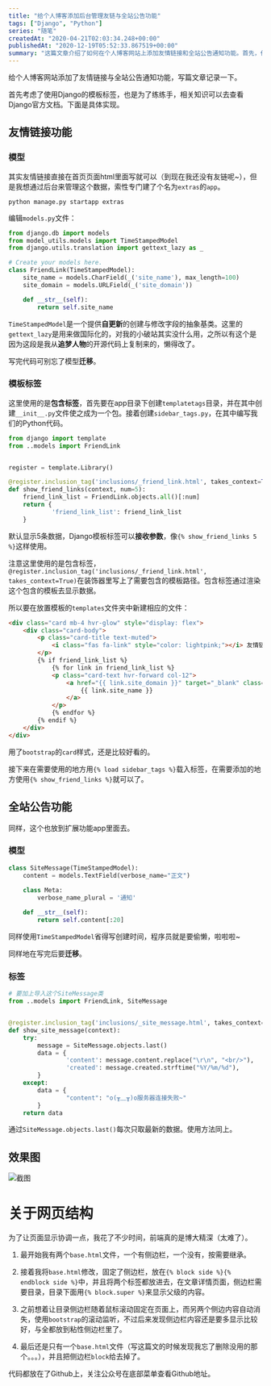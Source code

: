 ```yaml
---
title: "给个人博客添加后台管理友链与全站公告功能"
tags: ["Django", "Python"]
series: "随笔"
createdAt: "2020-04-21T02:03:34.248+00:00"
publishedAt: "2020-12-19T05:52:33.867519+00:00"
summary: "这篇文章介绍了如何在个人博客网站上添加友情链接和全站公告通知功能。首先，作者创建了一个名为“extras”的 Django 应用，并添加了一个 FriendLink 模型来存储友情链接数据。然后，作者创建了一个 Django 模板标签，以便在需要显示友情链接的地方使用。接着，作者创建了另一个模型 SiteMessage 来存储全站公告数据，并同样创建了一个模板标签来显示全站公告。最后，作者还对网页结构进行了一些调整，使之更加协调。"
---
```


给个人博客网站添加了友情链接与全站公告通知功能，写篇文章记录一下。

首先考虑了使用Django的模板标签，也是为了练练手，相关知识可以去查看Django官方文档。下面是具体实现。

## 友情链接功能

### 模型

其实友情链接直接在首页页面html里面写就可以（到现在我还没有友链呢~），但是我想通过后台来管理这个数据，索性专门建了个名为`extras`的`app`。

```shell
python manage.py startapp extras
```

编辑`models.py`文件：

```python
from django.db import models
from model_utils.models import TimeStampedModel
from django.utils.translation import gettext_lazy as _

# Create your models here.
class FriendLink(TimeStampedModel):
    site_name = models.CharField(_('site_name'), max_length=100)
    site_domain = models.URLField(_('site_domain'))

    def __str__(self):
        return self.site_name
```

`TimeStampedModel`是一个提供**自更新**的创建与修改字段的抽象基类。这里的`gettext_lazy`是用来做国际化的，对我的小破站其实没什么用，之所以有这个是因为这段是我从**追梦人物**的开源代码上复制来的，懒得改了。

写完代码可别忘了模型**迁移**。

### 模板标签

这里使用的是**包含标签**，首先要在app目录下创建`templatetags`目录，并在其中创建`__init__.py`文件使之成为一个包。接着创建`sidebar_tags.py`，在其中编写我们的Python代码。

```python
from django import template
from ..models import FriendLink


register = template.Library()

@register.inclusion_tag('inclusions/_friend_link.html', takes_context=True)
def show_friend_links(context, num=5):
    friend_link_list = FriendLink.objects.all()[:num]
    return {
            'friend_link_list': friend_link_list
    }
```

默认显示5条数据，Django模板标签可以**接收参数**，像`{% show_friend_links 5 %}`这样使用。

注意这里使用的是包含标签，`@register.inclusion_tag('inclusions/_friend_link.html', takes_context=True)`在装饰器里写上了需要包含的模板路径。包含标签通过渲染这个包含的模板去显示数据。

所以要在放置模板的`templates`文件夹中新建相应的文件：

```html
<div class="card mb-4 hvr-glow" style="display: flex">
    <div class="card-body">
        <p class="card-title text-muted">
            <i class="fas fa-link" style="color: lightpink;"></i> 友情链接
        </p>
        {% if friend_link_list %}
            {% for link in friend_link_list %}
            <p class="card-text hvr-forward col-12">
                <a href="{{ link.site_domain }}" target="_blank" class="text-muted no-underline">
                    {{ link.site_name }}
                </a>
            </p>
            {% endfor %}
        {% endif %}
    </div>
</div>
```
用了`bootstrap`的`card`样式，还是比较好看的。

接下来在需要使用的地方用`{% load sidebar_tags %}`载入标签，在需要添加的地方使用`{% show_friend_links %}`就可以了。

## 全站公告功能

同样，这个也放到扩展功能app里面去。

### 模型

```python
class SiteMessage(TimeStampedModel):
    content = models.TextField(verbose_name="正文")
    
    class Meta:
        verbose_name_plural = '通知'

    def __str__(self):
        return self.content[:20]
```

同样使用`TimeStampedModel`省得写创建时间，程序员就是要偷懒，啦啦啦~

同样地在写完后要**迁移**。

### 标签

```python
# 要加上导入这个SiteMessage类
from ..models import FriendLink, SiteMessage


@register.inclusion_tag('inclusions/_site_message.html', takes_context=True)
def show_site_message(context):
    try:
        message = SiteMessage.objects.last()
        data = {
                'content': message.content.replace("\r\n", "<br/>"),
                'created': message.created.strftime("%Y/%m/%d"),
        }
    except:
        data = {
                "content": "o(╥﹏╥)o服务器连接失败~"
        }
    return data
```

通过`SiteMessage.objects.last()`每次只取最新的数据。使用方法同上。

## 效果图

![截图](https://i.loli.net/2019/12/29/Aflm5Dh6VZykFxs.png)

# 关于网页结构

为了让页面显示协调一点，我花了不少时间，前端真的是博大精深（太难了）。

1. 最开始我有两个`base.html`文件，一个有侧边栏，一个没有，按需要继承。

2. 接着我将`base.html`修改，固定了侧边栏，放在`{% block side %}{% endblock side %}`中，并且将两个标签都放进去，在文章详情页面，侧边栏需要目录，目录下面用`{% block.super %}`来显示父级的内容。

3. 之前想着让目录侧边栏随着鼠标滚动固定在页面上，而另两个侧边内容自动消失，使用`bootstrap`的滚动监听，不过后来发现侧边栏内容还是要多显示比较好，与全都放到粘性侧边栏里了。

4. 最后还是只有一个`base.html`文件（写这篇文的时候发现我忘了删除没用的那个。。。），并且把侧边栏`block`给去掉了。

代码都放在了Github上，关注公众号在底部菜单查看Github地址。
